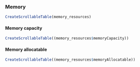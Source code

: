 ### Memory

```r
CreateScrollableTable(memory_resources)
```

#### Memory capacity

```r
CreateScrollableTable((memory_resources$memoryCapacity))
```

#### Memory allocatable

```r
CreateScrollableTable((memory_resources$memoryAllocatable))
```
